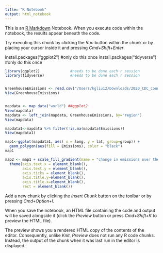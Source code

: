 ```yaml
---
title: "R Notebook"
output: html_notebook
---
```


This is an [R Markdown](http://rmarkdown.rstudio.com) Notebook. When you execute code within the notebook, the results appear beneath the code. 

Try executing this chunk by clicking the *Run* button within the chunk or by placing your cursor inside it and pressing *Cmd+Shift+Enter*. 


install.packages("ggplot2")   #only do this once
install.packages("tidyverse") #only do this once
```r
library(ggplot2)              #needs to be done each r session
library(tidyverse)            #needs to be done each r session


GreenhouseEmissions <- read.csv("/Users/kgliu12/Downloads/2020_CDC_Country_Map.csv")
View(GreenhouseEmissions)


mapdata <- map_data("world") ##ggplot2
View(mapdata)
mapdata <- left_join(mapdata, GreenhouseEmissions, by="region")
View(mapdata)

mapdata1<-mapdata %>% filter(!is.na(mapdata$Emissions))
View(mapdata1)

map1<-ggplot(mapdata1, aes( x = long, y = lat, group=group)) +
  geom_polygon(aes(fill = Emissions), color = "black")
map1

map2 <- map1 + scale_fill_gradient(name = "change in emissions over the decade", low = "yellow", high =  "red", na.value = "grey50")+
  theme(axis.text.x = element_blank(),
        axis.text.y = element_blank(),
        axis.ticks = element_blank(),
        axis.title.y=element_blank(),
        axis.title.x=element_blank(),
        rect = element_blank())
```
Add a new chunk by clicking the *Insert Chunk* button on the toolbar or by pressing *Cmd+Option+I*.

When you save the notebook, an HTML file containing the code and output will be saved alongside it (click the *Preview* button or press *Cmd+Shift+K* to preview the HTML file). 

The preview shows you a rendered HTML copy of the contents of the editor. Consequently, unlike *Knit*, *Preview* does not run any R code chunks. Instead, the output of the chunk when it was last run in the editor is displayed.

